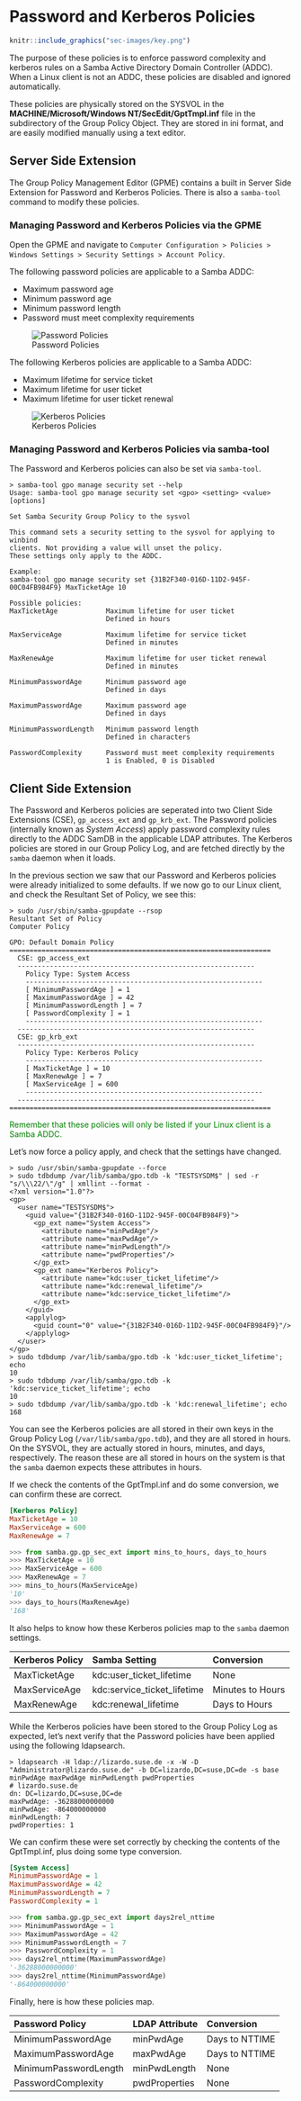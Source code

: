 # Password and Kerberos Policies {#sec}

```r
knitr::include_graphics("sec-images/key.png")
```

The purpose of these policies is to enforce password complexity and kerberos rules on a Samba Active Directory Domain Controller (ADDC). When a Linux client is not an ADDC, these policies are disabled and ignored automatically.

These policies are physically stored on the SYSVOL in the **MACHINE/Microsoft/Windows NT/SecEdit/GptTmpl.inf** file in the subdirectory of the Group Policy Object. They are stored in ini format, and are easily modified manually using a text editor.

## Server Side Extension

The Group Policy Management Editor (GPME) contains a built in Server Side Extension for Password and Kerberos Policies. There is also a `samba-tool` command to modify these policies.

### Managing Password and Kerberos Policies via the GPME

Open the GPME and navigate to `Computer Configuration > Policies > Windows Settings > Security Settings > Account Policy`.

The following password policies are applicable to a Samba ADDC:

* Maximum password age
* Minimum password age
* Minimum password length
* Password must meet complexity requirements

![Password Policies](sec-images/passwd.png)

The following Kerberos policies are applicable to a Samba ADDC:

* Maximum lifetime for service ticket
* Maximum lifetime for user ticket
* Maximum lifetime for user ticket renewal

![Kerberos Policies](sec-images/kerb.png)

### Managing Password and Kerberos Policies via samba-tool

The Password and Kerberos policies can also be set via `samba-tool`.

```
> samba-tool gpo manage security set --help
Usage: samba-tool gpo manage security set <gpo> <setting> <value> [options]

Set Samba Security Group Policy to the sysvol

This command sets a security setting to the sysvol for applying to winbind
clients. Not providing a value will unset the policy.
These settings only apply to the ADDC.

Example:
samba-tool gpo manage security set {31B2F340-016D-11D2-945F-00C04FB984F9} MaxTicketAge 10

Possible policies:
MaxTicketAge            Maximum lifetime for user ticket
                        Defined in hours

MaxServiceAge           Maximum lifetime for service ticket
                        Defined in minutes

MaxRenewAge             Maximum lifetime for user ticket renewal
                        Defined in minutes

MinimumPasswordAge      Minimum password age
                        Defined in days

MaximumPasswordAge      Maximum password age
                        Defined in days

MinimumPasswordLength   Minimum password length
                        Defined in characters

PasswordComplexity      Password must meet complexity requirements
                        1 is Enabled, 0 is Disabled
```

## Client Side Extension

The Password and Kerberos policies are seperated into two Client Side Extensions (CSE), `gp_access_ext` and `gp_krb_ext`. The Password policies (internally known as *System Access*) apply password complexity rules directly to the ADDC SamDB in the applicable LDAP attributes. The Kerberos policies are stored in our Group Policy Log, and are fetched directly by the `samba` daemon when it loads.

In the previous section we saw that our Password and Kerberos policies were already initialized to some defaults. If we now go to our Linux client, and check the Resultant Set of Policy, we see this:

```
> sudo /usr/sbin/samba-gpupdate --rsop
Resultant Set of Policy
Computer Policy

GPO: Default Domain Policy
=================================================================
  CSE: gp_access_ext
  -----------------------------------------------------------
    Policy Type: System Access
    -----------------------------------------------------------
    [ MinimumPasswordAge ] = 1
    [ MaximumPasswordAge ] = 42
    [ MinimumPasswordLength ] = 7
    [ PasswordComplexity ] = 1
    -----------------------------------------------------------
  -----------------------------------------------------------
  CSE: gp_krb_ext
  -----------------------------------------------------------
    Policy Type: Kerberos Policy
    -----------------------------------------------------------
    [ MaxTicketAge ] = 10
    [ MaxRenewAge ] = 7
    [ MaxServiceAge ] = 600
    -----------------------------------------------------------
  -----------------------------------------------------------
=================================================================
```

::: {#info style="color: green;"}
Remember that these policies will only be listed if your Linux client is a Samba ADDC.
:::

Let's now force a policy apply, and check that the settings have changed.

```
> sudo /usr/sbin/samba-gpupdate --force
> sudo tdbdump /var/lib/samba/gpo.tdb -k "TESTSYSDM$" | sed -r "s/\\\22/\"/g" | xmllint --format -
<?xml version="1.0"?>
<gp>
  <user name="TESTSYSDM$">
    <guid value="{31B2F340-016D-11D2-945F-00C04FB984F9}">
      <gp_ext name="System Access">
        <attribute name="minPwdAge"/>
        <attribute name="maxPwdAge"/>
        <attribute name="minPwdLength"/>
        <attribute name="pwdProperties"/>
      </gp_ext>
      <gp_ext name="Kerberos Policy">
        <attribute name="kdc:user_ticket_lifetime"/>
        <attribute name="kdc:renewal_lifetime"/>
        <attribute name="kdc:service_ticket_lifetime"/>
      </gp_ext>
    </guid>
    <applylog>
      <guid count="0" value="{31B2F340-016D-11D2-945F-00C04FB984F9}"/>
    </applylog>
  </user>
</gp>
> sudo tdbdump /var/lib/samba/gpo.tdb -k 'kdc:user_ticket_lifetime'; echo
10
> sudo tdbdump /var/lib/samba/gpo.tdb -k 'kdc:service_ticket_lifetime'; echo
10
> sudo tdbdump /var/lib/samba/gpo.tdb -k 'kdc:renewal_lifetime'; echo
168
```

You can see the Kerberos policies are all stored in their own keys in the Group Policy Log (`/var/lib/samba/gpo.tdb`), and they are all stored in hours. On the SYSVOL, they are actually stored in hours, minutes, and days, respectively. The reason these are all stored in hours on the system is that the `samba` daemon expects these attributes in hours.

If we check the contents of the GptTmpl.inf and do some conversion, we can confirm these are correct.

```ini
[Kerberos Policy]
MaxTicketAge = 10
MaxServiceAge = 600
MaxRenewAge = 7
```

```python
>>> from samba.gp.gp_sec_ext import mins_to_hours, days_to_hours
>>> MaxTicketAge = 10
>>> MaxServiceAge = 600
>>> MaxRenewAge = 7
>>> mins_to_hours(MaxServiceAge)
'10'
>>> days_to_hours(MaxRenewAge)
'168'
```

It also helps to know how these Kerberos policies map to the `samba` daemon settings.

<table>
 <thead>
  <tr>
   <th style="text-align:left;">Kerberos Policy</th>
   <th style="text-align:left;">Samba Setting</th>
   <th style="text-align:left;">Conversion</th>
  </tr>
 </thead>
<tbody>
  <tr>
   <td>MaxTicketAge</td>
   <td>kdc:user\_ticket\_lifetime</td>
   <td>None</td>
  </tr>
  <tr>
   <td>MaxServiceAge</td>
   <td>kdc:service\_ticket\_lifetime</td>
   <td>Minutes to Hours</td>
  </tr>
  <tr>
   <td>MaxRenewAge</td>
   <td>kdc:renewal\_lifetime</td>
   <td>Days to Hours</td>
  </tr>
</tbody>
</table>

While the Kerberos policies have been stored to the Group Policy Log as expected, let's next verify that the Password policies have been applied using the following ldapsearch.

```
> ldapsearch -H ldap://lizardo.suse.de -x -W -D "Administrator@lizardo.suse.de" -b DC=lizardo,DC=suse,DC=de -s base minPwdAge maxPwdAge minPwdLength pwdProperties
# lizardo.suse.de
dn: DC=lizardo,DC=suse,DC=de
maxPwdAge: -36288000000000
minPwdAge: -864000000000
minPwdLength: 7
pwdProperties: 1
```

We can confirm these were set correctly by checking the contents of the GptTmpl.inf, plus doing some type conversion.

```ini
[System Access]
MinimumPasswordAge = 1
MaximumPasswordAge = 42
MinimumPasswordLength = 7
PasswordComplexity = 1
```

```python
>>> from samba.gp.gp_sec_ext import days2rel_nttime
>>> MinimumPasswordAge = 1
>>> MaximumPasswordAge = 42
>>> MinimumPasswordLength = 7
>>> PasswordComplexity = 1
>>> days2rel_nttime(MaximumPasswordAge)
'-36288000000000'
>>> days2rel_nttime(MinimumPasswordAge)
'-864000000000'
```

Finally, here is how these policies map.

<table>
 <thead>
  <tr>
   <th style="text-align:left;">Password Policy</th>
   <th style="text-align:left;">LDAP Attribute</th>
   <th style="text-align:left;">Conversion</th>
  </tr>
 </thead>
<tbody>
  <tr>
   <td>MinimumPasswordAge</td>
   <td>minPwdAge</td>
   <td>Days to NTTIME</td>
  </tr>
  <tr>
   <td>MaximumPasswordAge</td>
   <td>maxPwdAge</td>
   <td>Days to NTTIME</td>
  </tr>
  <tr>
   <td>MinimumPasswordLength</td>
   <td>minPwdLength</td>
   <td>None</td>
  </tr>
  <tr>
   <td>PasswordComplexity</td>
   <td>pwdProperties</td>
   <td>None</td>
  </tr>
</tbody>
</table>
